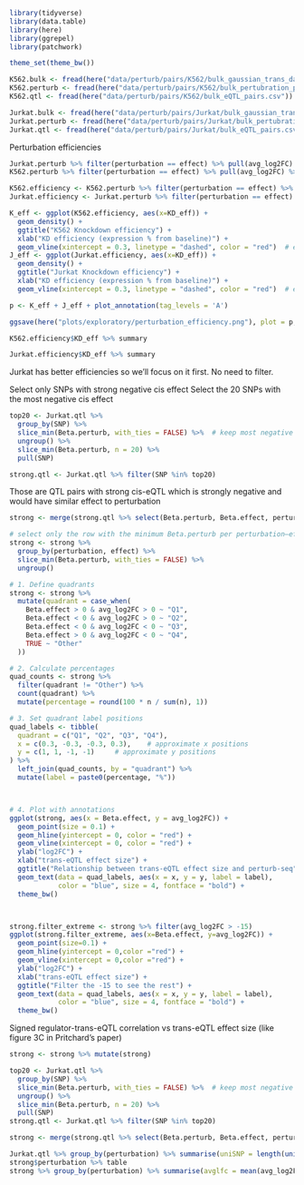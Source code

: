 ```r
library(tidyverse)
library(data.table)
library(here)
library(ggrepel)
library(patchwork)

theme_set(theme_bw())
```

```r
K562.bulk <- fread(here("data/perturb/pairs/K562/bulk_gaussian_trans_dat.csv"))
K562.perturb <- fread(here("data/perturb/pairs/K562/bulk_pertubration_pairs.csv"))
K562.qtl <- fread(here("data/perturb/pairs/K562/bulk_eQTL_pairs.csv"))
```

```r
Jurkat.bulk <- fread(here("data/perturb/pairs/Jurkat/bulk_gaussian_trans_dat.csv"))
Jurkat.perturb <- fread(here("data/perturb/pairs/Jurkat/bulk_pertubration_pairs.csv"))
Jurkat.qtl <- fread(here("data/perturb/pairs/Jurkat/bulk_eQTL_pairs.csv"))
```

Perturbation efficiencies
```r
Jurkat.perturb %>% filter(perturbation == effect) %>% pull(avg_log2FC) %>% summary
K562.perturb %>% filter(perturbation == effect) %>% pull(avg_log2FC) %>% summary
```

```r
K562.efficiency <- K562.perturb %>% filter(perturbation == effect) %>% mutate(KD_eff = 2^avg_log2FC)
Jurkat.efficiency <- Jurkat.perturb %>% filter(perturbation == effect) %>% mutate(KD_eff = 2^avg_log2FC)

K_eff <- ggplot(K562.efficiency, aes(x=KD_eff)) +
  geom_density() +
  ggtitle("K562 Knockdown efficiency") +
  xlab("KD efficiency (expression % from baseline)") +
  geom_vline(xintercept = 0.3, linetype = "dashed", color = "red")  # efficiency 70%
J_eff <- ggplot(Jurkat.efficiency, aes(x=KD_eff)) +
  geom_density() +
  ggtitle("Jurkat Knockdown efficiency") +
  xlab("KD efficiency (expression % from baseline)") +
  geom_vline(xintercept = 0.3, linetype = "dashed", color = "red")  # efficiency 70%

p <- K_eff + J_eff + plot_annotation(tag_levels = 'A')

ggsave(here("plots/exploratory/perturbation_efficiency.png"), plot = p, height = 4, width = 8)
```

```r
K562.efficiency$KD_eff %>% summary
```

```r
Jurkat.efficiency$KD_eff %>% summary
```

Jurkat has better efficiencies so we'll focus on it first. No need to filter.

Select only SNPs with strong negative cis effect
Select the 20 SNPs with the most negative cis effect

```r
top20 <- Jurkat.qtl %>%
  group_by(SNP) %>%
  slice_min(Beta.perturb, with_ties = FALSE) %>%  # keep most negative per SNP
  ungroup() %>%
  slice_min(Beta.perturb, n = 20) %>%
  pull(SNP)

strong.qtl <- Jurkat.qtl %>% filter(SNP %in% top20)
```


Those are QTL pairs with strong cis-eQTL which is strongly negative and would have similar effect to perturbation
```r
strong <- merge(strong.qtl %>% select(Beta.perturb, Beta.effect, perturbation, effect), Jurkat.perturb, by=c("perturbation", "effect"))
```

```r
# select only the row with the minimum Beta.perturb per perturbation–effect pair
strong <- strong %>%
  group_by(perturbation, effect) %>%
  slice_min(Beta.perturb, with_ties = FALSE) %>%
  ungroup()

# 1. Define quadrants
strong <- strong %>%
  mutate(quadrant = case_when(
    Beta.effect > 0 & avg_log2FC > 0 ~ "Q1",
    Beta.effect < 0 & avg_log2FC > 0 ~ "Q2",
    Beta.effect < 0 & avg_log2FC < 0 ~ "Q3",
    Beta.effect > 0 & avg_log2FC < 0 ~ "Q4",
    TRUE ~ "Other"
  ))

# 2. Calculate percentages
quad_counts <- strong %>%
  filter(quadrant != "Other") %>%
  count(quadrant) %>%
  mutate(percentage = round(100 * n / sum(n), 1))

# 3. Set quadrant label positions
quad_labels <- tibble(
  quadrant = c("Q1", "Q2", "Q3", "Q4"),
  x = c(0.3, -0.3, -0.3, 0.3),    # approximate x positions
  y = c(1, 1, -1, -1)     # approximate y positions
) %>%
  left_join(quad_counts, by = "quadrant") %>%
  mutate(label = paste0(percentage, "%"))



# 4. Plot with annotations
ggplot(strong, aes(x = Beta.effect, y = avg_log2FC)) +
  geom_point(size = 0.1) +
  geom_hline(yintercept = 0, color = "red") +
  geom_vline(xintercept = 0, color = "red") +
  ylab("log2FC") +
  xlab("trans-eQTL effect size") + 
  ggtitle("Relationship between trans-eQTL effect size and perturb-seq") +
  geom_text(data = quad_labels, aes(x = x, y = y, label = label), 
            color = "blue", size = 4, fontface = "bold") +
  theme_bw()



strong.filter_extreme <- strong %>% filter(avg_log2FC > -15)
ggplot(strong.filter_extreme, aes(x=Beta.effect, y=avg_log2FC)) +
  geom_point(size=0.1) +
  geom_hline(yintercept = 0,color ="red") +
  geom_vline(xintercept = 0,color ="red") +
  ylab("log2FC") +
  xlab("trans-eQTL effect size") + 
  ggtitle("Filter the -15 to see the rest") +
  geom_text(data = quad_labels, aes(x = x, y = y, label = label), 
            color = "blue", size = 4, fontface = "bold") +
  theme_bw()


```
Signed regulator-trans-eQTL correlation vs trans-eQTL effect size (like figure 3C in Pritchard's paper)

```r
strong <- strong %>% mutate(strong)
```



```r
top20 <- Jurkat.qtl %>%
  group_by(SNP) %>%
  slice_min(Beta.perturb, with_ties = FALSE) %>%  # keep most negative per SNP
  ungroup() %>%
  slice_min(Beta.perturb, n = 20) %>%
  pull(SNP)
strong.qtl <- Jurkat.qtl %>% filter(SNP %in% top20)

strong <- merge(strong.qtl %>% select(Beta.perturb, Beta.effect, perturbation, effect), Jurkat.perturb, by=c("perturbation", "effect"))
```

```r

Jurkat.qtl %>% group_by(perturbation) %>% summarise(uniSNP = length(unique(SNP))) %>% arrange(uniSNP)
strong$perturbation %>% table
strong %>% group_by(perturbation) %>% summarise(avglfc = mean(avg_log2FC)) %>% arrange(avglfc)
```

